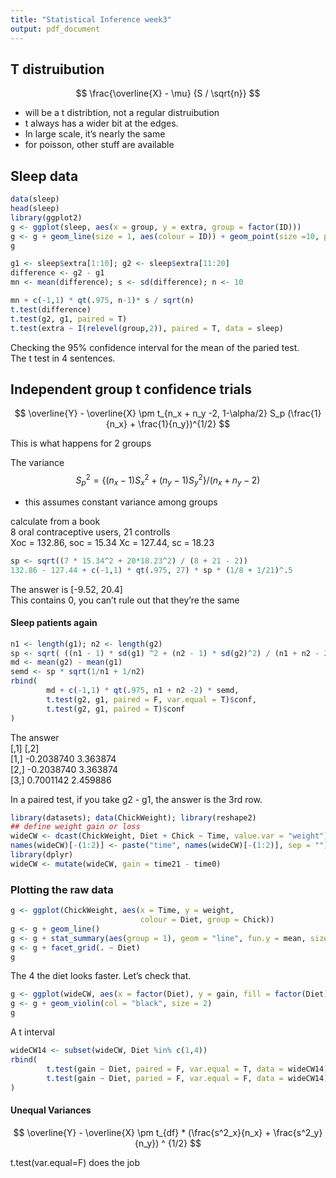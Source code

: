```yaml
---
title: "Statistical Inference week3"
output: pdf_document
---
```


## T distruibution

$$ 
\frac{\overline{X} - \mu} {S / \sqrt{n}}
$$

- will be a t distribtion, not a regular distruibution  
- t always has a wider bit at the edges.  
- In large scale, it's nearly the same
- for poisson, other stuff are available

## Sleep data

```r
data(sleep)
head(sleep)
library(ggplot2)
g <- ggplot(sleep, aes(x = group, y = extra, group = factor(ID)))
g <- g + geom_line(size = 1, aes(colour = ID)) + geom_point(size =10, pch = 21, fill = "salmon", alpha = .5)
g

g1 <- sleep$extra[1:10]; g2 <- sleep$extra[11:20]
difference <- g2 - g1
mn <- mean(difference); s <- sd(difference); n <- 10

mn + c(-1,1) * qt(.975, n-1)* s / sqrt(n)
t.test(difference)
t.test(g2, g1, paired = T)
t.test(extra ~ I(relevel(group,2)), paired = T, data = sleep)
```

Checking the 95% confidence interval for the mean of the paried test.  
The t test in 4 sentences.

## Independent group t confidence trials

$$
\overline{Y} - \overline{X} \pm t_{n_x + n_y -2, 1-\alpha/2} S_p (\frac{1}{n_x} + \frac{1}{n_y})^{1/2}
$$

This is what happens for 2 groups

The variance
$$
S^2_p = \{(n_x - 1)S^2_x + (n_y - 1)S^2_y \} / (n_x + n_y - 2)
$$

- this assumes constant variance among groups

calculate from a book  
8 oral contraceptive users, 21 controlls  
Xoc = 132.86, soc = 15.34
Xc = 127.44, sc = 18.23

```r
sp <- sqrt((7 * 15.34^2 + 20*18.23^2) / (8 + 21 - 2))
132.86 - 127.44 + c(-1,1) * qt(.975, 27) * sp * (1/8 + 1/21)^.5
```

The answer is [-9.52, 20.4]  
This contains 0, you can't rule out that they're the same

#### Sleep patients again

```r
n1 <- length(g1); n2 <- length(g2)
sp <- sqrt( ((n1 - 1) * sd(g1) ^2 + (n2 - 1) * sd(g2)^2) / (n1 + n2 - 2))
md <- mean(g2) - mean(g1)
semd <- sp * sqrt(1/n1 + 1/n2)
rbind(
        md + c(-1,1) * qt(.975, n1 + n2 -2) * semd,
        t.test(g2, g1, paired = F, var.equal = T)$conf,
        t.test(g2, g1, paired = T)$conf
)
```

The answer  
           [,1]     [,2]  
[1,] -0.2038740 3.363874  
[2,] -0.2038740 3.363874  
[3,]  0.7001142 2.459886  

In a paired test, if you take g2 - g1, the answer is the 3rd row.

```r
library(datasets); data(ChickWeight); library(reshape2)
## define weight gain or loss
wideCW <- dcast(ChickWeight, Diet + Chick ~ Time, value.var = "weight")
names(wideCW)[-(1:2)] <- paste("time", names(wideCW)[-(1:2)], sep = "")
library(dplyr)
wideCW <- mutate(wideCW, gain = time21 - time0)

```

### Plotting the raw data
```r
g <- ggplot(ChickWeight, aes(x = Time, y = weight, 
                             colour = Diet, group = Chick))
g <- g + geom_line()
g <- g + stat_summary(aes(group = 1), geom = "line", fun.y = mean, size = 1, col = "black")
g <- g + facet_grid(. ~ Diet)
g
```

The 4 the diet looks faster. Let's check that.

```r
g <- ggplot(wideCW, aes(x = factor(Diet), y = gain, fill = factor(Diet)))
g <- g + geom_violin(col = "black", size = 2)
g
```

A t interval

```r
wideCW14 <- subset(wideCW, Diet %in% c(1,4))
rbind(
        t.test(gain ~ Diet, paired = F, var.equal = T, data = wideCW14)$conf,
        t.test(gain ~ Diet, paried = F, var.equal = F, data = wideCW14)$conf
)
```

#### Unequal Variances

$$
\overline{Y} - \overline{X} \pm t_{df} * (\frac{s^2_x}{n_x} + \frac{s^2_y}{n_y}) ^ {1/2}
$$

t.test(var.equal=F) does the job



